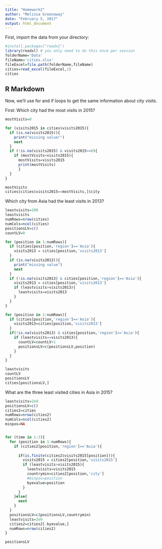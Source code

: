 ---
title: "Homework2"
author: "Melissa Greenaway"
date: "February 5, 2017"
output: html_document
---
First, import the data from your directory:
```{r }
#install.packages("readx1")
library(readxl) # you only need to do this once per session
folderName='Data'
fileName='cities.xlsx'
fileExcel=file.path(folderName,fileName)
cities=read_excel(fileExcel,1)
cities
```

## R Markdown
Now, we'll use for and if loops to get the same information about city visits.

First: Which city had the most visits in 2015?


```{r}
mostVisits=0

for (visits2015 in cities$visits2015){
  if (is.na(visits2015)){
    print("missing value!")
    next
  }
  if (!is.na(visits2015) & visits2015>=0){
    if (mostVisits<visits2015){
      mostVisits=visits2015
      print(mostVisits)
      }
  }
}

mostVisits
cities[cities$visits2015==mostVisits,]$city
```

Which city from Asia had the least visits in 2013?


```{r}
leastvisits=100
leastvisits
numRows=nrow(cities)
numCols=ncol(cities)
positionsLV=c()
countLV=0

for (position in 1:numRows){
  if (cities[position,'region']=='Asia'){
    visits2013 = cities[position,'visits2013']
  }
  if (is.na(visits2013)){
    print("missing value")
    next
  }
  if (!is.na(visits2013) & cities[position,'region']=='Asia'){
    visits2013 = cities[position,'visits2013']
    if (leastvisits>visits2013){
      leastvisits=visits2013
    }
  }
}

for (position in 1:numRows){
  if (cities[position,'region']=='Asia'){
    visits2013=cities[position,'visits2013']
  }
  if(!is.na(visits2013) & cities[position,'region']=='Asia'){
    if (leastvisits==visits2013){
      countLV=countLV+1
      positionsLV=c(positionsLV,position)
    }
  }
}

leastvisits
countLV
positionsLV
cities[positionsLV,]
```

What are the three least visited cities in Asia in 2015?
```{r}
leastvisits=2e9
positionsLV=c()
cities2=cities
numRows=nrow(cities2)
numCols=ncol(cities2)
minpos=NA


for (time in 1:3){
  for (position in 1:numRows){
    if (cities2[position,'region']=='Asia'){
      
      if(is.finite(cities2$visits2015[position])){
        visits2015 = cities2[position,'visits2015']
        if (leastvisits>visits2015){
          leastvisits=visits2015
          countrymin=cities2[position,'city']
          #minpos=position
          byevalue=position
        }
      }
    }else{
      next
    }
  }
  positionsLV=c(positionsLV,countrymin)
  leastvisits=2e9
  cities2=cities2[-byevalue,] 
  numRows=nrow(cities2)
}

positionsLV
```

```{r}

```


